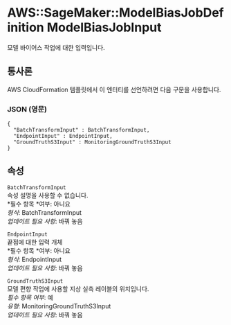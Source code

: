 # AWS::SageMaker::ModelBiasJobDefinition ModelBiasJobInput

모델 바이어스 작업에 대한 입력입니다.

## 통사론

AWS CloudFormation 템플릿에서 이 엔터티를 선언하려면 다음 구문을 사용합니다.

### JSON (영문)

```
{
  "BatchTransformInput" : BatchTransformInput,
  "EndpointInput" : EndpointInput,
  "GroundTruthS3Input" : MonitoringGroundTruthS3Input
}
```

## 속성

`BatchTransformInput`  
속성 설명을 사용할 수 없습니다.  
*필수 항목 *여부: 아니요  
_형식_: BatchTransformInput  
_업데이트 필요 사항_: 바꿔 놓음

`EndpointInput`  
끝점에 대한 입력 개체  
*필수 항목 *여부: 아니요  
_형식_: EndpointInput  
_업데이트 필요 사항_: 바꿔 놓음

`GroundTruthS3Input`  
모델 편향 작업에 사용할 지상 실측 레이블의 위치입니다.  
_필수 항목 여부_: 예  
_유형_: MonitoringGroundTruthS3Input  
_업데이트 필요 사항_: 바꿔 놓음
